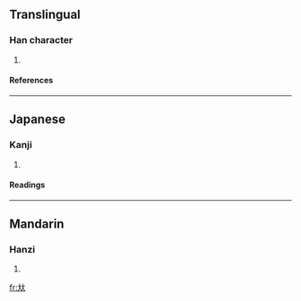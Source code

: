 ==Translingual==
===Han character===
{{Han char|rn=37|rad=大|as=03|sn=6|four=|canj=大大 (KK), X大大 (XKK)}}
# {{defn|Han|sort=大03}}
====References====
{{Han ref|kx=0249.140|dkj=05850|dj=0509.050|hdz=10527.030|uh=5936|ud=22838}}
----
==Japanese==
===Kanji===
{{ja-kanji|grade=|rs=大03}}
# {{defn|Japanese}} 
====Readings====
{{ja-readings|on=[[ひ]] (hi)|kun=[[くらあべる]] (kuraaberu)}}
----
==Mandarin==
===Hanzi===
{{cmn-hanzi|pin=[[bǐ]] ([[bi3]])|wg=pi<sup>3</sup>}}
# {{defn|Mandarin}}

[[fr:夶]]